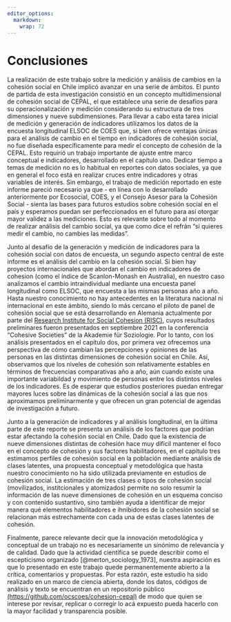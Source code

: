 ```yaml
---
editor_options:
  markdown:
    wrap: 72
---
```


# Conclusiones {-}

La realización de este trabajo sobre la medición y análisis de cambios en la cohesión social en Chile implicó avanzar en una serie de ámbitos. El punto de partida de esta investigación consistió en un concepto multidimensional de cohesión social de CEPAL, el que establece una serie de desafíos para su operacionalización y medición considerando su estructura de tres dimensiones y nueve subdimensiones. Para llevar a cabo esta tarea inicial de medición y generación de indicadores utilizamos los datos de la encuesta longitudinal ELSOC de COES que, si bien ofrece ventajas únicas para el análisis de cambio en el tiempo en indicadores de cohesión social, no fue diseñada específicamente para medir el concepto de cohesión de la CEPAL. Esto requirió un trabajo importante de ajuste entre marco conceptual e indicadores, desarrollado en el capítulo uno. Dedicar tiempo a temas de medición no es lo habitual en reportes con datos sociales, ya que en general el foco está en realizar cruces entre indicadores y otras variables de interés. Sin embargo, el trabajo de medición reportado en este informe pareció necesario ya que - en línea con lo desarrollado  anteriormente por Ecosocial, COES, y el Consejo Asesor para la Cohesión Social - sienta las bases para futuros estudios sobre cohesión social en el país y esperamos puedan ser perfeccionados en el futuro para así otorgar mayor validez a las mediciones. Esto es relevante sobre todo al momento de realizar análisis del cambio social, ya que como dice el refrán "si quieres medir el cambio, no cambies las medidas".

Junto al desafío de la generación y medición de indicadores para la cohesión social con datos de encuesta, un segundo aspecto central de este informe es el análisis del cambio en la cohesión social. Si bien hay proyectos internacionales que abordan el cambio en indicadores de cohesion (como el índice de Scanlon-Monash en Australia), en nuestro caso analizamos el cambio intraindividual mediante una encuesta panel longitudinal como ELSOC, que encuesta a las mismas personas año a año. Hasta nuestro conocimiento no hay antecedentes en la literatura nacional ni internacional en este ámbito, siendo lo más cercano el piloto de panel de cohesión social que se está desarrollando en Alemania actualmente por parte del [Research Institute for Social Cohesion (RISC)](https://www.fgz-risc.de/), cuyos resultados preliminares fueron presentados en septiembre 2021 en la conferencia "Cohesive Societies" de la Akademie für Soziologie. Por lo tanto, con los análisis presentados en el capítulo dos, por primera vez ofrecemos una perspectiva de cómo cambian las percepciones y opiniones de las personas en las distintas dimensiones de cohesión social en Chile. Así, observamos que los niveles de cohesión son relativamente estables en términos de frecuencias comparativas año a año, aún cuando existe una importante variabildad y movimiento de personas entre los distintos niveles de los indicadores. Es de esperar que estudios posteriores puedan entregar mayores luces sobre las dinámicas de la cohesión social a las que nos aproximamos preliminarmente y que ofrecen un gran potencial de agendas de investigación a futuro.

Junto a la generación de indicadores y al análisis longitudinal, en la última parte de este reporte se presenta un análisis de los factores que podrían estar afectando la cohesión social en Chile. Dado que la existencia de nueve dimensiones distintas de cohesión hace muy difícil mantener el foco en el concepto de cohesión y sus factores habilitadores, en el capítulo tres estimamos perfiles de cohesión social en la población mediante análisis de clases latentes, una propuesta conceptual y metodológica que hasta nuestro conocimiento no ha sido utilizada previamente en estudios de cohesión social. La estimación de tres clases o tipos de cohesión social (movilizados, institcionales y atomizados) permite no solo resumir la información de las nueve dimensiones de cohesión en un esquema conciso y con contenido sustantivo, sino también ayuda a identificar de mejor manera qué elementos habilitadores e ihnibidores de la cohesión social se relacionan más estrechamente con cada una de estas clases latentes de cohesión.

Finalmente, parece relevante decir que la innovación metodológica y conceptual de un trabajo no es necesariamente un sinónimo de relevancia y de calidad. Dado que la actividad científica se puede describir como el escepticismo organizado [@merton_sociology_1973], nuestra aspiración es que lo presentado en este trabajo  quede permanentemente abierto a la crítica, comentarios y propuestas. Por esta razón, este estudio ha sido realizado en un marco de ciencia abierta, donde los datos, códigos de análisis y texto se encuentran en un repositorio público [(https://github.com/ocscoes/cohesion-cepal)](https://github.com/ocscoes/cohesion-cepal) de modo que quien se interese por revisar, replicar o corregir lo acá expuesto pueda hacerlo con la mayor facilidad y transparencia posible.
